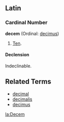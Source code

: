 ==Latin==
===Cardinal Number===
'''decem''' (Ordinal: [[decimus]])
#[[Ten]].

<!-- Do not put translations on this page.  Put them under the English word. -->

====Declension====
Indeclinable.

==Related Terms==

*[[decimal]]
*[[decimalis]]
*[[decimus]]

[[la:Decem]]